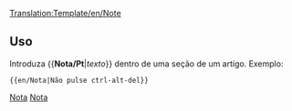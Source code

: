 <noinclude>[[Translation:Template/en/Note]]</noinclude><noinclude></noinclude>{{pt/Ambox| tipo  = informação
| texto = <strong>Nota</strong><br>{{{1| Ele acrescentou que a equipe não definiu uma nota específica, por isso deve ser excluído ou atualizado}}}
}}<noinclude>

==Uso==
Introduza <nowiki>{{</nowiki>'''Nota/Pt'''|''texto''<nowiki>}}</nowiki> dentro de uma seção de um artígo. Exemplo:
<pre>{{en/Nota|Não pulse ctrl-alt-del}}</pre>

[[Category:es/Modelos|Nota]][[Category:pt/Caixas de mensagens|Nota]]</noinclude>